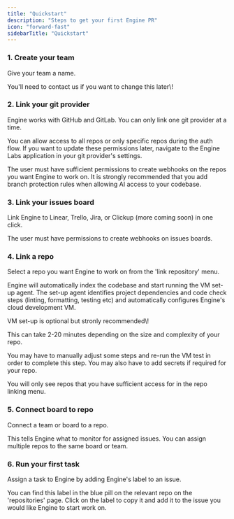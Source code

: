```yaml
---
title: "Quickstart"
description: "Steps to get your first Engine PR"
icon: "forward-fast"
sidebarTitle: "Quickstart"
---
```


### 1. Create your team

Give your team a name.

<Note>
  You'll need to contact us if you want to change this later\!
</Note>

### 2. Link your git provider

Engine works with GitHub and GitLab. You can only link one git provider at a time.

You can allow access to all repos or only specific repos during the auth flow. If you want to update these permissions later, navigate to the Engine Labs application in your git provider's settings.

<Note>
  The user must have sufficient permissions to create webhooks on the repos you want Engine to work on.
</Note>

<Warning>
  It is strongly recommended that you add branch protection rules when allowing AI access to your codebase.
</Warning>

### 3. Link your issues board

Link Engine to Linear, Trello, Jira, or Clickup (more coming soon) in one click.

<Note>
  The user must have permissions to create webhooks on issues boards.
</Note>

### 4. Link a repo

Select a repo you want Engine to work on from the 'link repository' menu.

Engine will automatically index the codebase and start running the VM set-up agent. The set-up agent identifies project dependencies and code check steps (linting, formatting, testing etc) and automatically configures Engine's cloud development VM.

<Info>
  VM set-up is optional but stronly recommended\!
</Info>

This can take 2-20 minutes depending on the size and complexity of your repo.

You may have to manually adjust some steps and re-run the VM test in order to complete this step. You may also have to add secrets if required for your repo.

<Note>
  You will only see repos that you have sufficient access for in the repo linking menu.
</Note>

### 5. Connect board to repo

Connect a team or board to a repo.

This tells Engine what to monitor for assigned issues. You can assign multiple repos to the same board or team.

### 6. Run your first task

Assign a task to Engine by adding Engine's label to an issue.

You can find this label in the blue pill on the relevant repo on the 'repositories' page. Click on the label to copy it and add it to the issue you would like Engine to start work on.